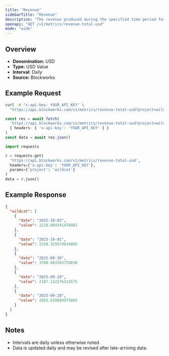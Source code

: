 ```yaml
---
title: "Revenue"
sidebarTitle: "Revenue"
description: "The revenue produced during the specified time period for given project."
openapi: "GET /v1/metrics/revenue-total-usd"
mode: "wide"
---
```


## Overview

- **Denomination:** USD
- **Type:** USD Value
- **Interval:** Daily
- **Source:** Blockworks

## Example Request

<CodeGroup>

```bash cURL
curl -H "x-api-key: YOUR_API_KEY" \
  "https://api.blockworks.com/v1/metrics/revenue-total-usd?project=wildcat"
```

```typescript TypeScript
const res = await fetch(
  'https://api.blockworks.com/v1/metrics/revenue-total-usd?project=wildcat',
  { headers: { 'x-api-key': 'YOUR_API_KEY' } }
)
const data = await res.json()
```

```python Python
import requests

r = requests.get(
  'https://api.blockworks.com/v1/metrics/revenue-total-usd',
  headers={'x-api-key': 'YOUR_API_KEY'},
  params={'project': 'wildcat'}
)
data = r.json()
```

</CodeGroup>

## Example Response

```json
{
  "wildcat": [
    {
      "date": "2025-10-02",
      "value": 2228.084341476081
    },
    {
      "date": "2025-10-01",
      "value": 1330.329574034005
    },
    {
      "date": "2025-09-30",
      "value": 3780.683365759838
    },
    {
      "date": "2025-09-29",
      "value": 2187.132276214575
    },
    {
      "date": "2025-09-28",
      "value": 2863.610684975865
    }
  ]
}
```

## Notes
- Intervals are daily unless otherwise noted.
- Data is updated daily and may be revised after late-arriving data.